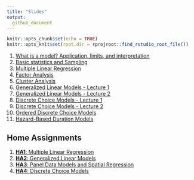 ```yaml
---
title: "Slides"
output:
  github_document
---
```


```r
knitr::opts_chunk$set(echo = TRUE)
knitr::opts_knit$set(root.dir = rprojroot::find_rstudio_root_file())
```


1. [What is a model? Application, limits, and interpretation](https://github.com/U-Shift/Transport-Demand-Modelling/releases/download/2020.2/class_1.pdf)
2. [Basic statistics and Sampling](https://github.com/U-Shift/Transport-Demand-Modelling/releases/download/2020.2/class_2.pdf)
3. [Multiple Linear Regression](https://github.com/U-Shift/Transport-Demand-Modelling/releases/download/2020.2/class_3.pdf)
4. [Factor Analysis](https://github.com/U-Shift/Transport-Demand-Modelling/releases/download/2020.2/class_4.pdf)
5. [Cluster Analysis](https://github.com/U-Shift/Transport-Demand-Modelling/releases/download/2020.2/class_5.pdf)
6. [Generalized Linear Models - Lecture 1](https://github.com/U-Shift/Transport-Demand-Modelling/releases/download/2020.2/class_6.pdf)
7. [Generalized Linear Models - Lecture 2](https://github.com/U-Shift/Transport-Demand-Modelling/releases/download/2020.2/class_7.pdf)
8. [Discrete Choice Models - Lecture 1](https://github.com/U-Shift/Transport-Demand-Modelling/releases/download/2020.2/class_8.pdf)
9. [Discrete Choice Models - Lecture 2](https://github.com/U-Shift/Transport-Demand-Modelling/releases/download/2020.2/class_9.pdf)
10. [Ordered Discrete Choice Models](https://github.com/U-Shift/Transport-Demand-Modelling/releases/download/2020.2/class_10.pdf)
11. [Hazard-Based Duration Models](https://github.com/U-Shift/Transport-Demand-Modelling/releases/download/2020.2/class_11.pdf)


## Home Assignments
1. [**HA1**: Multiple Linear Regression](https://github.com/U-Shift/Transport-Demand-Modelling/releases/download/2020.2/TDM_HA1_LinearRegression202021.pdf)
2. [**HA2**: Generalized Linear Models](https://github.com/U-Shift/Transport-Demand-Modelling/releases/download/2020.2/TDM_HA2_GZLM_202021.pdf)
3. [**HA3**: Panel Data Models and Spatial Regression](https://fenix.tecnico.ulisboa.pt/downloadFile/1689468335669527/TDM_2020_2021_HA_AnabelaRibeiro.pdf)
4. [**HA4**: Discrete Choice Models](https://github.com/U-Shift/Transport-Demand-Modelling/releases/download/2020.2/TDM_HA4_DCM_202021.pdf)
